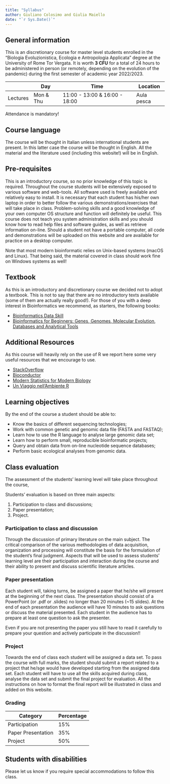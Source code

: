 ```yaml
---
title: "Syllabus"
author: Giuliano Colosimo and Giulia Maiello
date: "`r Sys.Date()`"
---
```


## General information

This is an discretionary course for master level students enrolled in the "Biologia Evoluzionistica, Ecologia e Antropologia Applicata" degree at the University of Rome Tor Vergata. It is worth **3 CFU** for a total of 24 hours to be administered in person (or remotely, depending on the evolution of the pandemic) during the first semester of academic year 2022/2023.

|          | Day       | Time                          | Location   |
|----------|-----------|-------------------------------|------------|
| Lectures | Mon & Thu | 11:00 - 13:00 & 16:00 - 18:00 | Aula pesca |

::: callout-note
Attendance is mandatory!
:::

## Course language

The course will be thought in Italian unless international students are present. In this latter case the course will be thought in English. All the material and the literature used (including this website!) will be in English.

## Pre-requisites

This is an introductory course, so no prior knowledge of this topic is required. Throughout the course students will be extensively exposed to various software and web-tools. All software used is freely available and relatively easy to install. It is necessary that each student has his/her own laptop in order to better follow the various demonstrations/exercises that will take place in class. Problem-solving skills and a good knowledge of your own computer OS structure and function will definitely be useful. This course does not teach you system administration skills and you should know how to read help files and software guides, as well as retrieve information on-line. Should a student not have a portable computer, all code and demonstrations will be uploaded on this website and are available for practice on a desktop computer.

::: callout-warning
Note that most modern bioinformatic relies on Unix-based systems (macOS and Linux). That being said, the material covered in class should work fine on Windows systems as well!
:::

## Textbook

As this is an introductory and discretionary course we decided not to adopt a textbook. This is not to say that there are no introductory texts available (some of them are actually really good!). For those of you with a deep interest in Bioinformatics we recommend, as starters, the following books:

-   [Bioinformatics Data Skill](https://www.oreilly.com/library/view/bioinformatics-data-skills/9781449367480/)
-   [Bioinformatics for Beginners: Genes, Genomes, Molecular Evolution, Databases and Analytical Tools](https://www.sciencedirect.com/book/9780124104716/bioinformatics-for-beginners)

## Additional Resources

As this course will heavily rely on the use of R we report here some very useful resources that we encourage to use.

-   [StackOverflow](https://stackoverflow.com)
-   [Bioconductor](http://www.bioconductor.org)
-   [Modern Statistics for Modern Biology](https://www.huber.embl.de/msmb/index.html)
-   [Un Viaggio nell'Ambiente R](https://tommaso-russo.github.io/libroR/index.html)

## Learning objectives

By the end of the course a student should be able to:

-   Know the basics of different sequencing technologies;
-   Work with common genetic and genomic data file (FASTA and FASTAQ);
-   Learn how to use the R language to analyse large genomic data set;
-   Learn how to perform small, reproducible bioinformatic projects;
-   Query and obtain data from on-line nucleotide sequence databases;
-   Perform basic ecological analyses from genomic data.

## Class evaluation

The assessment of the students' learning level will take place throughout the course,

Students' evaluation is based on three main aspects:

1.  Participation to class and discussions;
2.  Paper presentation;
3.  Project.

### Participation to class and discussion

Through the discussion of primary literature on the main subject. The critical comparison of the various methodologies of data acquisition, organization and processing will constitute the basis for the formulation of the student's final judgment. Aspects that will be used to assess students' learning level are their participation and interaction during the course and their ability to present and discuss scientific literature articles.

### Paper presentation

Each student will, taking turns, be assigned a paper that he/she will present at the beginning of the next class. The presentation should consist of a PowerPoint (or .pdf or .slides) no longer than 20 minutes (\~15 slides). At the end of each presentation the audience will have 10 minutes to ask questions or discuss the material presented. Each student in the audience has to prepare at least one question to ask the presenter.

::: callout-important
Even if you are not presenting the paper you still have to read it carefully to prepare your question and actively participate in the discussion!!
:::

### Project

Towards the end of class each student will be assigned a data set. To pass the course with full marks, the student should submit a report related to a project that he/sge would have developed starting from the assigned data set. Each student will have to use all the skills acquired during class, analyse the data set and submit the final project for evaluation. All the instructions on how to format the final report will be illustrated in class and added on this website.

### Grading

| Category           | Percentage |
|--------------------|------------|
| Participation      | 15%        |
| Paper Presentation | 35%        |
| Project            | 50%        |

## Students with disabilities

Please let us know if you require special accommodations to follow this class.
